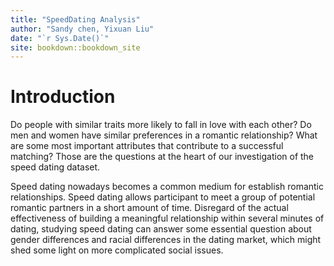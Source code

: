 ```yaml
--- 
title: "SpeedDating Analysis"
author: "Sandy chen, Yixuan Liu"
date: "`r Sys.Date()`"
site: bookdown::bookdown_site
---
```


# Introduction

Do people with similar traits more likely to fall in love with each other? Do men and women have similar preferences in a romantic relationship? What are some most important attributes that contribute to a successful matching? Those are the questions at the heart of our investigation of the speed dating dataset. 

Speed dating nowadays becomes a common medium for establish romantic relationships. Speed dating allows participant to meet a group of potential romantic partners in a short amount of time. Disregard of the actual effectiveness of building a meaningful relationship within several minutes of dating, studying speed dating can answer some essential question about gender differences and racial differences in the dating market, which might shed some light on more complicated social issues. 

